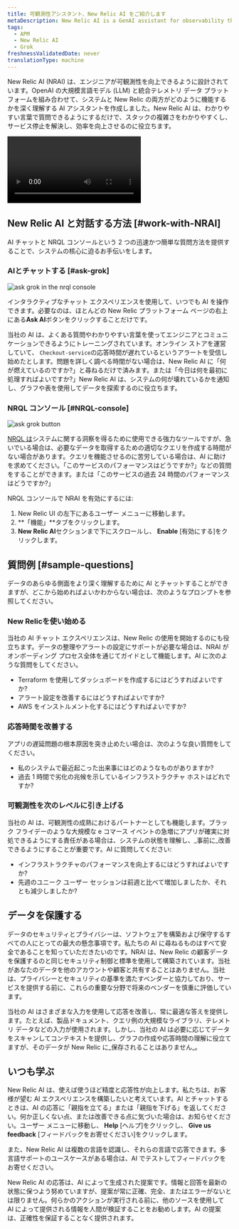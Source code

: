 ```yaml
---
title: 可観測性アシスタント、New Relic AI をご紹介します
metaDescription: New Relic AI is a GenAI assistant for observability that will help you understand and improve your system
tags:
  - APM
  - New Relic AI
  - Grok
freshnessValidatedDate: never
translationType: machine
---
```




New Relic AI (NRAI) は、エンジニアが可観測性を向上できるように設計されています。OpenAI の大規模言語モデル (LLM) と統合テレメトリ データ プラットフォームを組み合わせて、システムと New Relic の両方がどのように機能するかを深く理解する AI アシスタントを作成しました。New Relic AI は、わかりやすい言葉で質問できるようにするだけで、スタックの複雑さをわかりやすくし、サービス停止を解決し、効率を向上させるのに役立ちます。

<Video
  type="youtube"
  id="XMSUVmNKVyM"
/>

## New Relic AI と対話する方法 [#work-with-NRAI]

AI チャットと NRQL コンソールという 2 つの迅速かつ簡単な質問方法を提供することで、システムの核心に迫るお手伝いをします。

### AIとチャットする [#ask-grok]

<img
  title="Screenshot showing the ask grok button in the NRQL console"
  alt="ask grok in the nrql console"
  src={nrqlconsole}
/>

インタラクティブなチャット エクスペリエンスを使用して、いつでも AI を操作できます。必要なのは、ほとんどの New Relic プラットフォーム ページの右上にある**Ask AI**ボタンをクリックすることだけです。

当社の AI は、よくある質問やわかりやすい言葉を使ってエンジニアとコミュニケーションできるようにトレーニングされています。オンライン ストアを運営していて、 `Checkout-service`の応答時間が遅れているというアラートを受信し始めたとします。問題を詳しく調べる時間がない場合は、New Relic AI に「何が燃えているのですか?」と尋ねるだけで済みます。または「今日は何を最初に処理すればよいですか?」New Relic AI は、システムの何が壊れているかを通知し、グラフや表を使用してデータを探索するのに役立ちます。

### NRQL コンソール [#NRQL-console]

<img
  title="Screenshot showing the Ask Grok button in the New Relic platform"
  alt="ask grok button"
  src={askgrok}
/>

[NRQL は](/docs/query-your-data/nrql-new-relic-query-language/get-started/introduction-nrql-new-relics-query-language/)システムに関する洞察を得るために使用できる強力なツールですが、急いでいる場合は、必要なデータを取得するための適切なクエリを作成する時間がない場合があります。クエリを機能させるのに苦労している場合は、AI に助けを求めてください。「このサービスのパフォーマンスはどうですか?」などの質問をすることができます。または「このサービスの過去 24 時間のパフォーマンスはどうですか?」

NRQL コンソールで NRAI を有効にするには:

1. New Relic UI の左下にあるユーザー メニューに移動します。
2. **「機能」**タブをクリックします。
3. **New Relic AI**セクションまで下にスクロールし、 **Enable** \[有効にする]をクリックします。

## 質問例 [#sample-questions]

データのあらゆる側面をより深く理解するために AI とチャットすることができますが、どこから始めればよいかわからない場合は、次のようなプロンプトを参照してください。

### New Relicを使い始める

当社の AI チャット エクスペリエンスは、New Relic の使用を開始するのにも役立ちます。データの整理やアラートの設定にサポートが必要な場合は、NRAI がオンボーディング プロセス全体を通じてガイドとして機能します。AI に次のような質問をしてください。

* Terraform を使用してダッシュボードを作成するにはどうすればよいですか?
* アラート設定を改善するにはどうすればよいですか?
* AWS をインストルメント化するにはどうすればよいですか?

### 応答時間を改善する

アプリの遅延問題の根本原因を突き止めたい場合は、次のような良い質問をしてください。

* 私のシステムで最近起こった出来事にはどのようなものがありますか?
* 過去 1 時間で劣化の兆候を示しているインフラストラクチャ ホストはどれですか?

### 可観測性を次のレベルに引き上げる

当社の AI は、可観測性の成熟におけるパートナーとしても機能します。ブラック フライデーのような大規模な e コマース イベントの急増にアプリが確実に対処できるようにする責任がある場合は、システムの状態を理解し、_事前に_改善できるようにすることが重要です。AI に質問してください:

* インフラストラクチャのパフォーマンスを向上するにはどうすればよいですか?
* 先週のユニーク ユーザー セッションは前週と比べて増加しましたか、それとも減少しましたか?

## データを保護する

データのセキュリティとプライバシーは、ソフトウェアを構築および保守するすべての人にとっての最大の懸念事項です。私たちの AI に尋ねるものはすべて安全であることを知っていただきたいのです。NRAI は、New Relic の顧客データを保護するのと同じセキュリティ制御と標準を使用して構築されています。当社があなたのデータを他のアカウントや顧客と共有することはありません。当社は、プライバシーとセキュリティの基準を満たすベンダーと協力しており、サービスを提供する前に、これらの重要な分野で将来のベンダーを慎重に評価しています。

当社の AI はさまざまな入力を使用して応答を改善し、常に最適な答えを提供します。たとえば、製品ドキュメント、クエリ例の大規模なライブラリ、テレメトリ データなどの入力が使用されます。しかし、当社の AI は必要に応じてデータをスキャンしてコンテキストを提供し、グラフの作成や応答時間の理解に役立てますが、そのデータが New Relic に_保存されることはありません_。

## いつも学ぶ

New Relic AI は、使えば使うほど精度と応答性が向上します。私たちは、お客様が望む AI エクスペリエンスを構築したいと考えています。AI とチャットするときは、AI の応答に「親指を立てる」または「親指を下げる」を返してください。何か正しくない点、または改善できる点に気づいた場合は、お知らせください。ユーザー メニューに移動し、 **Help** \[ヘルプ]をクリックし、 **Give us feedback** \[フィードバックをお寄せください]をクリックします。

また、New Relic AI は複数の言語を認識し、それらの言語で応答できます。多言語サポートのユースケースがある場合は、AI でテストしてフィードバックをお寄せください。

New Relic AI の応答は、AI によって生成された提案です。情報と回答を最新の状態に保つよう努めていますが、提案が常に正確、完全、またはエラーがないとは限りません。何らかのアクションが実行される前に、他のソースを使用して AI によって提供される情報を人間が検証することをお勧めします。AI の提案は、正確性を保証することなく提供されます。